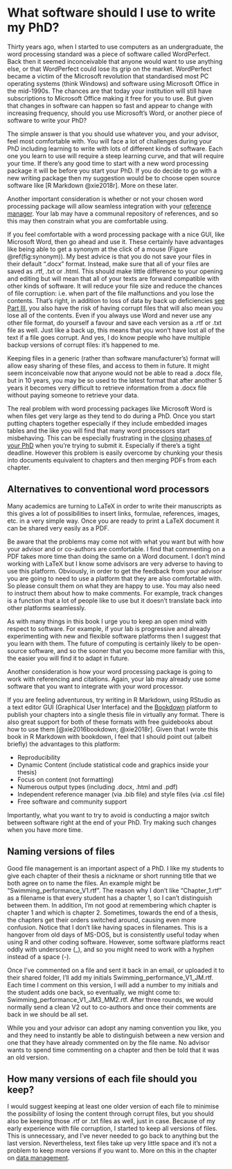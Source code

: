 # What software should I use to write my PhD? {#software}

Thirty years ago, when I started to use computers as an undergraduate, the word processing standard was a piece of software called WordPerfect. Back then it seemed inconceivable that anyone would want to use anything else, or that WordPerfect could lose its grip on the market. WordPerfect became a victim of the Microsoft revolution that standardised most PC operating systems (think Windows) and software using Microsoft Office in the mid-1990s. The chances are that today your institution will still have subscriptions to Microsoft Office making it free for you to use. But given that changes in software can happen so fast and appear to change with increasing frequency, should you use Microsoft's Word, or another piece of software to write your PhD? 

The simple answer is that you should use whatever you, and your advisor, feel most comfortable with. You will face a lot of challenges during your PhD including learning to write with lots of different kinds of software. Each one you learn to use will require a steep learning curve, and that will require your time. If there's any good time to start with a new word processing package it will be before you start your PhD. If you do decide to go with a new writing package then my suggestion would be to choose open source software like [R Markdown @xie2018r]. More on these later. 

Another important consideration is whether or not your chosen word processing package will allow seamless integration with your [reference manager](#referencesoftware). Your lab may have a communal repository of references, and so this may then constrain what you are comfortable using. 

If you feel comfortable with a word processing package with a nice GUI, like Microsoft Word, then go ahead and use it. These certainly have advantages like being able to get a synonym at the click of a mouse (Figure \@ref(fig:synonym)). My best advice is that you do not save your files in their default ".docx" format. Instead, make sure that all of your files are saved as .rtf, .txt or .html. This should make little difference to your opening and editing but will mean that all of your texts are forward compatible with other kinds of software. It will reduce your file size and reduce the chances of file corruption: i.e. when part of the file malfunctions and you lose the contents. That’s right, in addition to loss of data by back up deficiencies [see Part III](#data), you also have the risk of having corrupt files that will also mean you lose all of the contents. Even if you always use Word and never use any other file format, do yourself a favour and save each version as a .rtf or .txt file as well. Just like a back up, this means that you won’t have lost all of the text if a file goes corrupt. And yes, I do know people who have multiple backup versions of corrupt files: it’s happened to me.

Keeping files in a generic (rather than software manufacturer's) format will allow easy sharing of these files, and access to them in future. It might seem inconceivable now that anyone would not be able to read a .docx file, but in 10 years, you may be so used to the latest format that after another 5 years it becomes very difficult to retrieve information from a .docx file without paying someone to retrieve your data.

The real problem with word processing packages like Microsoft Word is when files get very large as they tend to do during a PhD. Once you start putting chapters together especially if they include embedded images tables and the like you will find that many word processors start misbehaving. This can be especially frustrating in the [closing phases of your PhD](#part4) when you're trying to submit it. Especially if there's a tight deadline. However this problem is easily overcome by chunking your thesis into documents equivalent to chapters and then merging PDFs from each chapter. 

## Alternatives to conventional word processors

Many academics are turning to LaTeX in order to write their manuscripts as this gives a lot of possibilities to insert links, formulae, references, images, etc. in a very simple way. Once you are ready to print a LaTeX document it can be shared very easily as a PDF. 

Be aware that the problems may come not with what you want but with how your advisor and or co-authors are comfortable. I find that commenting on a PDF takes more time than doing the same on a Word document. I don't mind working with LaTeX but I know some advisors are very adverse to having to use this platform. Obviously, in order to get the feedback from your advisor you are going to need to use a platform that they are also comfortable with. So please consult them on what they are happy to use. You may also need to instruct them about how to make comments. For example, track changes is a function that a lot of people like to use but it doesn't translate back into other platforms seamlessly. 

As with many things in this book I urge you to keep an open mind with respect to software. For example, if your lab is progressive and already experimenting with new and flexible software platforms then I suggest that you learn with them. The future of computing is certainly likely to be open-source software, and so the sooner that you become more familiar with this, the easier you will find it to adapt in future. 

Another consideration is how your word processing package is going to work with referencing and citations. Again, your lab may already use some software that you want to integrate with your word processor. 

If you are feeling adventurous, try writing in R Markdown, using RStudio as a text editor GUI (Graphical User Interface) and the [Bookdown](https://bookdown.org/) platform to publish your chapters into a single thesis file in virtually any format. There is also great support for both of these formats with free guidebooks about how to use them [@xie2016bookdown; @xie2018r]. Given that I wrote this book in R Markdown with bookdown, I feel that I should point out (albeit briefly) the advantages to this platform:

 - Reproducibility
 - Dynamic Content (include statistical code and graphics inside your thesis)
 - Focus on content (not formatting)
 - Numerous output types (including .docx, .html and .pdf)
 - Independent reference manager (via .bib file) and style files (via .csl file)
 - Free software and community support

Importantly, what you want to try to avoid is conducting a major switch between software right at the end of your PhD. Try making such changes when you have more time.

## Naming versions of files

Good file management is an important aspect of a PhD. I like my students to give each chapter of their thesis a nickname or short running title that we both agree on to name the files. An example might be “Swimming_performance_V1.rtf”. The reason why I don’t like “Chapter_1.rtf” as a filename is that every student has a chapter 1, so I can’t distinguish between them. In addition, I’m not good at remembering which chapter is chapter 1 and which is chapter 2. Sometimes, towards the end of a thesis, the chapters get their orders switched around, causing even more confusion. Notice that I don’t like having spaces in filenames. This is a hangover from old days of MS-DOS, but is consistently useful today when using R and other coding software. However, some software platforms react oddly with underscore (_), and so you might need to work with a hyphen instead of a space (-).

Once I’ve commented on a file and sent it back in an email, or uploaded it to their shared folder, I’ll add my initials Swimming_performance_V1_JM.rtf. Each time I comment on this version, I will add a number to my initials and the student adds one back, so eventually, we might come to: Swimming_performance_V1_JM3_MM2.rtf. After three rounds, we would normally send a clean V2 out to co-authors and once their comments are back in we should be all set. 

While you and your advisor can adopt any naming convention you like, you and they need to instantly be able to distinguish between a new version and one that they have already commented on by the file name. No advisor wants to spend time commenting on a chapter and then be told that it was an old version.

## How many versions of each file should you keep?

I would suggest keeping at least one older version of each file to minimise the possibility of losing the content through corrupt files, but you should also be keeping those .rtf or .txt files as well, just in case. Because of my early experience with file corruption, I started to keep all versions of files. This is unnecessary, and I’ve never needed to go back to anything but the last version. Nevertheless, text files take up very little space and it’s not a problem to keep more versions if you want to. More on this in the chapter on [data management](#data).

